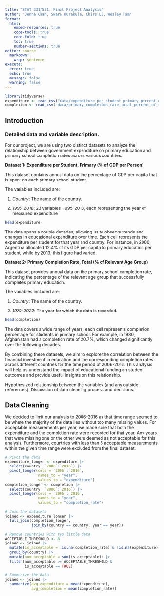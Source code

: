```yaml
---
title: "STAT 331/531: Final Project Analysis"
author: "Jenna Chan, Swara Kurakula, Chirs Li, Wesley Tam"
format: 
  html:
    embed-resources: true
    code-tools: true
    code-fold: true
    toc: true
    number-sections: true
editor: source
  markdown: 
    wrap: sentence
execute: 
  error: true
  echo: true
  message: false
  warning: false
---
```


```r
library(tidyverse)
expenditure <- read_csv("data/expenditure_per_student_primary_percent_of_gdp_per_person.csv")
completion <- read_csv("data/primary_completion_rate_total_percent_of_relevant_age_group.csv")
```

## Introduction

### Detailed data and variable description.

For our project, we are using two distinct datasets to analyze the relationship between government expenditure on primary education and primary school completion rates across various countries.

**Dataset 1: Expenditure per Student, Primary (% of GDP per Person)**

This dataset contains annual data on the percentage of GDP per capita that is spent on each primary school student.

The variables included are:

1.  *Country*: The name of the country.

2.  *1995-2018*: 23 variables, 1995-2018, each representing the year of measured expenditure

```r
head(expenditure)
```

The data spans a couple decades, allowing us to observe trends and changes in educational expenditure over time. Each cell represents the expenditure per student for that year and country. For instance, in 2000, Argentina allocated 12.4% of its GDP per capita to primary education per student, while by 2013, this figure had varied.

**Dataset 2: Primary Completion Rate, Total (% of Relevant Age Group)**

This dataset provides annual data on the primary school completion rate, indicating the percentage of the relevant age group that successfully completes primary education. 

The variables included are:

1.  *Country*: The name of the country.

2.  *1970-2022*: The year for which the data is recorded.

```r
head(completion)
```

The data covers a wide range of years, each cell represents completion percentage for students in primary school. For example, in 1980, Afghanistan had a completion rate of 20.7%, which changed significantly over the following decades.

By combining these datasets, we aim to explore the correlation between the financial investment in education and the corresponding completion rates across different countries for the time period of 2006-2016. This analysis will help us understand the impact of educational funding on student outcomes and provide useful insights on this relationship.


Hypothesized relationship between the variables (and any outside references). 
Discussion of data cleaning process and decisions.

## Data Cleaning

We decided to limit our analysis to 2006-2016 as that time range seemed to be where the majority of the data lies without too many missing values. For acceptable measurements per year, we made sure that both the expenditure and the completion rate were recorded for that year. Any years that were missing one or the other were deemed as not acceptable for this analysis. Furthermore, countries with less than 8 acceptable measurements within the given time range were excluded from the final dataset.

```r
# Pivot the data
expenditure_longer <- expenditure |>
  select(country, `2006`:`2016`) |>
  pivot_longer(cols = `2006`:`2016`,
               names_to = "year",
               values_to = "expenditure")
completion_longer <- completion |>
  select(country, `2006`:`2016`) |>
  pivot_longer(cols = `2006`:`2016`,
               names_to = "year",
               values_to = "completion_rate")

# Join the datasets
joined <- expenditure_longer |>
  full_join(completion_longer,
            join_by(country == country, year == year))

# Remove countries with too little data
ACCEPTABLE_THRESHOLD <- 8
joined <- joined |>
  mutate(is_acceptable = !is.na(completion_rate) & !is.na(expenditure)) |>
  group_by(country) |>
  mutate(num_acceptable = sum(is_acceptable)) |>
  filter(num_acceptable >= ACCEPTABLE_THRESHOLD & 
         is_acceptable == TRUE)

# Summarize the Data
joined <- joined |>
  summarize(avg_expenditure = mean(expenditure),
            avg_completion = mean(completion_rate))
```
